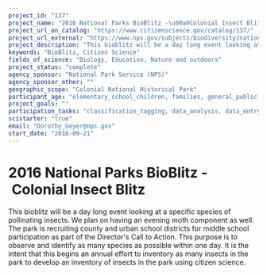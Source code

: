 ```yaml
---
project_id: "137"
project_name: "2016 National Parks BioBlitz -\u00a0Colonial Insect Blitz"
project_url_on_catalog: "https://www.citizenscience.gov/catalog/137/"
project_url_external: "https://www.nps.gov/subjects/biodiversity/national-parks-bioblitz.htm"
project_description: "This bioblitz will be a day long event looking at a specific species of pollinating insects. We plan on having an evening moth component as well. The park is recruiting county and urban school districts for middle school participation as part of the Director&#39;s Call to Action. This purpose is to observe and identify as many species as possible within one day. It is the intent that this begins an annual effort to inventory as many insects in the park to develop an inventory of insects in the park using citizen science."
keywords: "BioBlitz, Citizen Science"
fields_of_science: "Biology, Education, Nature and outdoors"
project_status: "complete"
agency_sponsor: "National Park Service (NPS)"
agency_sponsor_other: ""
geographic_scope: "Colonial National Historical Park"
participant_age: "elementary_school_children, families, general_public, middle_school_children, targeted_group, teens"
project_goals: ""
participation_tasks: "classification_tagging, data_analysis, data_entry, finding_entities, identification, learning, observation, site_selection_description, specimen_sample_collection"
scistarter: "true"
email: "Dorothy_Geyer@nps.gov"
start_date: "2016-09-21"
---
```


# 2016 National Parks BioBlitz - Colonial Insect Blitz

This bioblitz will be a day long event looking at a specific species of pollinating insects. We plan on having an evening moth component as well. The park is recruiting county and urban school districts for middle school participation as part of the Director&#39;s Call to Action. This purpose is to observe and identify as many species as possible within one day. It is the intent that this begins an annual effort to inventory as many insects in the park to develop an inventory of insects in the park using citizen science.
